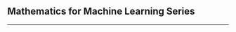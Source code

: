 <div class="series">

## Mathematics for Machine Learning Series

<ul>
  <PostAndDate
    date="2024-07-07"
    title="Algebra Fundamentals"
    url="/series/mathematics-for-machine-learning/algebra-fundamentals"
  />
  <PostAndDate
    date="2024-07-07"
    title="Calculus: Derivatives and Optimization"
    url="/series/mathematics-for-machine-learning/calculus-derivatives-and-optimization"
  />
</ul>

</div>

---
